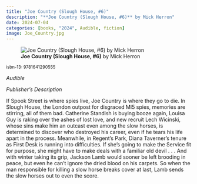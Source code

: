 ```yaml
---
title: "Joe Country (Slough House, #6)"
description: "**Joe Country (Slough House, #6)** by Mick Herron"
date: 2024-07-04
categories: [books, "2024", Audible, fiction]
image: Joe_Country.jpg
---
```

![**Joe Country (Slough House, #6)** by Mick Herron](Joe_Country.jpg){fig-align="left"}

<sup>isbn-13: 9781641290555</sup>

*Audible*

*Publisher's Description*

If Spook Street is where spies live, Joe Country is where they go to die.
In Slough House, the London outpost for disgraced MI5 spies, memories are
stirring, all of them bad. Catherine Standish is buying booze again, Louisa
Guy is raking over the ashes of lost love, and new recruit Lech Wicinski,
whose sins make him an outcast even among the slow horses, is determined to
discover who destroyed his career, even if he tears his life apart in the
process. Meanwhile, in Regent's Park, Diana Taverner's tenure as First Desk
is running into difficulties. If she's going to make the Service fit for
purpose, she might have to make deals with a familiar old devil . . . And
with winter taking its grip, Jackson Lamb would sooner be left brooding in
peace, but even he can't ignore the dried blood on his carpets. So when the
man responsible for killing a slow horse breaks cover at last, Lamb sends
the slow horses out to even the score.